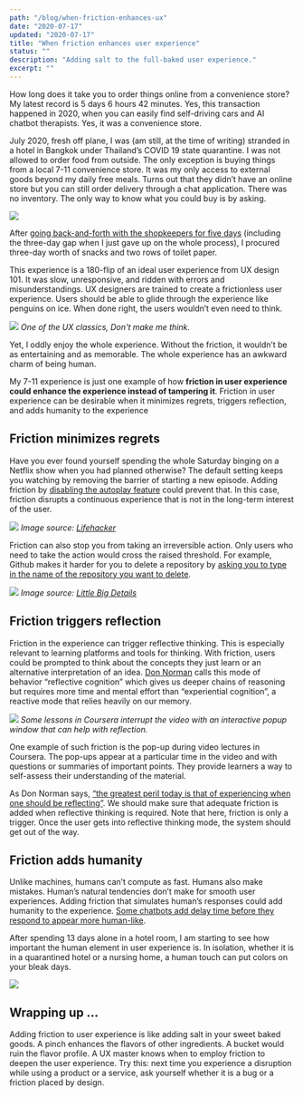 ```yaml
---
path: "/blog/when-friction-enhances-ux"
date: "2020-07-17"
updated: "2020-07-17"
title: "When friction enhances user experience"
status: ""
description: "Adding salt to the full-baked user experience."
excerpt: ""
---
```

How long does it take you to order things online from a convenience store? My latest record is 5 days 6 hours 42 minutes. Yes, this transaction happened in 2020, when you can easily find self-driving cars and AI chatbot therapists. Yes, it was a convenience store.

July 2020, fresh off plane, I was (am still, at the time of writing) stranded in a hotel in Bangkok under Thailand’s COVID 19 state quarantine. I was not allowed to order food from outside. The only exception is buying things from a local 7-11 convenience store. It was my only access to external goods beyond my daily free meals. Turns out that they didn’t have an online store but you can still order delivery through a chat application. There was no inventory. The only way to know what you could buy is by asking.

![](/7-11list.png)

After [going back-and-forth with the shopkeepers for five days](https://thismightbewrong.substack.com/p/quarantine-and-charming-inconvenience) (including the three-day gap when I just gave up on the whole process), I procured three-day worth of snacks and two rows of toilet paper.

This experience is a 180-flip of an ideal user experience from UX design 101. It was slow, unresponsive, and ridden with errors and misunderstandings. UX designers are trained to create a frictionless user experience. Users should be able to glide through the experience like penguins on ice. When done right, the users wouldn’t even need to think.

![](/dont-make-me-think.jpg)
*One of the UX classics, Don't make me think.*

Yet, I oddly enjoy the whole experience. Without the friction, it wouldn’t be as entertaining and as memorable. The whole experience has an awkward charm of being human.

My 7-11 experience is just one example of how **friction in user experience could enhance the experience instead of tampering it**. Friction in user experience can be desirable when it minimizes regrets, triggers reflection, and adds humanity to the experience

## Friction minimizes regrets
Have you ever found yourself spending the whole Saturday binging on a Netflix show when you had planned otherwise? The default setting keeps you watching by removing the barrier of starting a new episode. Adding friction by [disabling the autoplay feature](https://lifehacker.com/how-to-turn-off-netflixs-autoplay-feature-1687767041) could prevent that. In this case, friction disrupts a continuous experience that is not in the long-term interest of the user.

![](/netflix.jpg)
*Image source: [Lifehacker](https://lifehacker.com/how-to-turn-off-netflixs-autoplay-feature-1687767041)*

Friction can also stop you from taking an irreversible action. Only users who need to take the action would cross the raised threshold. For example, Github makes it harder for you to delete a repository by [asking you to type in the name of the repository you want to delete](https://littlebigdetails.com/post/47364404352/github-when-you-delete-a-repository-it-has-you).

![](/github.png)
*Image source: [Little Big Details](https://littlebigdetails.com/post/47364404352/github-when-you-delete-a-repository-it-has-you)*

## Friction triggers reflection
Friction in the experience can trigger reflective thinking. This is especially relevant to learning platforms and tools for thinking. With friction, users could be prompted to think about the concepts they just learn or an alternative interpretation of an idea. [Don Norman](https://en.wikipedia.org/wiki/Don_Norman) calls this mode of behavior “reflective cognition” which gives us deeper chains of reasoning but requires more time and mental effort than “experiential cognition”, a reactive mode that relies heavily on our memory.

![](/coursera.png)
*Some lessons in Coursera interrupt the video with an interactive popup window that can help with reflection.*

One example of such friction is the pop-up during video lectures in Coursera. The pop-ups appear at a particular time in the video and with questions or summaries of important points. They provide learners a way to self-assess their understanding of the material.

As Don Norman says, [“the greatest peril today is that of experiencing when one should be reflecting”](https://www.goodreads.com/book/show/16868.Things_That_Make_Us_Smart). We should make sure that adequate friction is added when reflective thinking is required. Note that here, friction is only a trigger. Once the user gets into reflective thinking mode, the system should get out of the way.

## Friction adds humanity
Unlike machines, humans can’t compute as fast. Humans also make mistakes. Human’s natural tendencies don’t make for smooth user experiences. Adding friction that simulates human’s responses could add humanity to the experience. [Some chatbots add delay time before they respond to appear more human-like](https://aisel.aisnet.org/ecis2018_rp/113/).

After spending 13 days alone in a hotel room, I am starting to see how important the human element in user experience is. In isolation, whether it is in a quarantined hotel  or a nursing home, a human touch can put colors on your bleak days.

![](/7-11thankyou.png)

## Wrapping up ...

Adding friction to user experience is like adding salt in your sweet baked goods. A pinch enhances the flavors of other ingredients. A bucket would ruin the flavor profile. A UX master knows when to employ friction to deepen the user experience. Try this: next time you experience a disruption while using a product or a service, ask yourself whether it is a bug or a friction placed by design.
